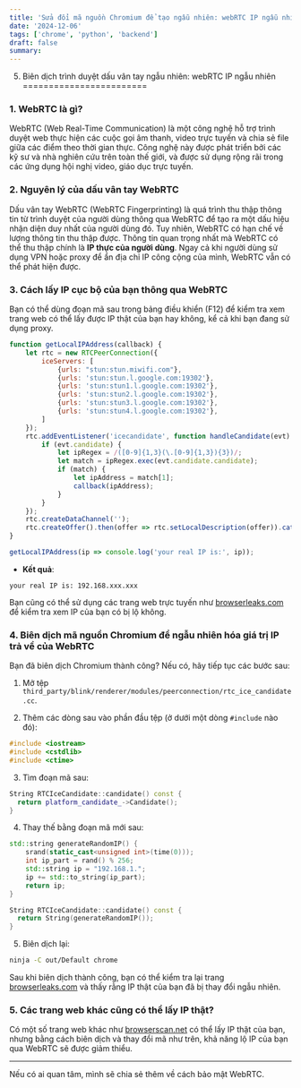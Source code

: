 ```yaml
---
title: 'Sửa đổi mã nguồn Chromium để tạo ngẫu nhiên: webRTC IP ngẫu nhiên'
date: '2024-12-06'
tags: ['chrome', 'python', 'backend']
draft: false
summary: 
---
```

005. Biên dịch trình duyệt dấu vân tay ngẫu nhiên: webRTC IP ngẫu nhiên
========================

### 1. WebRTC là gì?

WebRTC (Web Real-Time Communication) là một công nghệ hỗ trợ trình duyệt web thực hiện các cuộc gọi âm thanh, video trực tuyến và chia sẻ file giữa các điểm theo thời gian thực. Công nghệ này được phát triển bởi các kỹ sư và nhà nghiên cứu trên toàn thế giới, và được sử dụng rộng rãi trong các ứng dụng hội nghị video, giáo dục trực tuyến.

### 2. Nguyên lý của dấu vân tay WebRTC

Dấu vân tay WebRTC (WebRTC Fingerprinting) là quá trình thu thập thông tin từ trình duyệt của người dùng thông qua WebRTC để tạo ra một dấu hiệu nhận diện duy nhất của người dùng đó. Tuy nhiên, WebRTC có hạn chế về lượng thông tin thu thập được. Thông tin quan trọng nhất mà WebRTC có thể thu thập chính là **IP thực của người dùng**. Ngay cả khi người dùng sử dụng VPN hoặc proxy để ẩn địa chỉ IP công cộng của mình, WebRTC vẫn có thể phát hiện được.

### 3. Cách lấy IP cục bộ của bạn thông qua WebRTC

Bạn có thể dùng đoạn mã sau trong bảng điều khiển (F12) để kiểm tra xem trang web có thể lấy được IP thật của bạn hay không, kể cả khi bạn đang sử dụng proxy.

```javascript
function getLocalIPAddress(callback) {
    let rtc = new RTCPeerConnection({
        iceServers: [
            {urls: "stun:stun.miwifi.com"},
            {urls: 'stun:stun.l.google.com:19302'},
            {urls: 'stun:stun1.l.google.com:19302'},
            {urls: 'stun:stun2.l.google.com:19302'},
            {urls: 'stun:stun3.l.google.com:19302'},
            {urls: 'stun:stun4.l.google.com:19302'},
        ]
    });
    rtc.addEventListener('icecandidate', function handleCandidate(evt) {
        if (evt.candidate) {
            let ipRegex = /([0-9]{1,3}(\.[0-9]{1,3}){3})/;
            let match = ipRegex.exec(evt.candidate.candidate);
            if (match) {
                let ipAddress = match[1];
                callback(ipAddress);
            }
        }
    });
    rtc.createDataChannel('');
    rtc.createOffer().then(offer => rtc.setLocalDescription(offer)).catch(console.error);
}

getLocalIPAddress(ip => console.log('your real IP is:', ip));
```

* **Kết quả**:
```
your real IP is: 192.168.xxx.xxx
```

Bạn cũng có thể sử dụng các trang web trực tuyến như [browserleaks.com](https://browserleaks.com/webrtc) để kiểm tra xem IP của bạn có bị lộ không.

### 4. Biên dịch mã nguồn Chromium để ngẫu nhiên hóa giá trị IP trả về của WebRTC

Bạn đã biên dịch Chromium thành công? Nếu có, hãy tiếp tục các bước sau:

1. Mở tệp `third_party/blink/renderer/modules/peerconnection/rtc_ice_candidate.cc`.

2. Thêm các dòng sau vào phần đầu tệp (ở dưới một dòng `#include` nào đó):
```cpp
#include <iostream>
#include <cstdlib> 
#include <ctime>
```

3. Tìm đoạn mã sau:
```cpp
String RTCIceCandidate::candidate() const {
  return platform_candidate_->Candidate();
}
```

4. Thay thế bằng đoạn mã mới sau:
```cpp
std::string generateRandomIP() {
    srand(static_cast<unsigned int>(time(0)));
    int ip_part = rand() % 256;
    std::string ip = "192.168.1.";
    ip += std::to_string(ip_part);
    return ip;
}

String RTCIceCandidate::candidate() const {
  return String(generateRandomIP());
}
```

5. Biên dịch lại:
```bash
ninja -C out/Default chrome
```

Sau khi biên dịch thành công, bạn có thể kiểm tra lại trang [browserleaks.com](https://browserleaks.com/webrtc) và thấy rằng IP thật của bạn đã bị thay đổi ngẫu nhiên.

### 5. Các trang web khác cũng có thể lấy IP thật?

Có một số trang web khác như [browserscan.net](https://www.browserscan.net/) có thể lấy IP thật của bạn, nhưng bằng cách biên dịch và thay đổi mã như trên, khả năng lộ IP của bạn qua WebRTC sẽ được giảm thiểu.

---

Nếu có ai quan tâm, mình sẽ chia sẻ thêm về cách bảo mật WebRTC.
